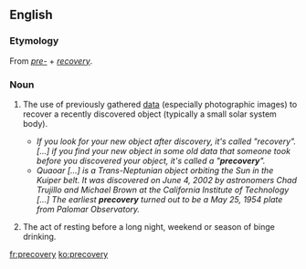 ==English==

===Etymology===
From ''[[pre-]]'' + ''[[recovery]]''.

===Noun===
{{wikipedia}}
{{en-noun|-}}

# {{context|astronomy}} The use of previously gathered [[data]] (especially photographic images) to recover a recently discovered object (typically a small solar system body).
#* ''If you look for your new object after discovery, it's called "recovery". [...] if you find your new object in some old data that someone took before you discovered your object, it's called a "'''precovery'''".''
#* ''Quaoar [...] is a Trans-Neptunian object orbiting the Sun in the Kuiper belt. It was discovered on June 4, 2002 by astronomers Chad Trujillo and Michael Brown at the California Institute of Technology [...] The earliest '''precovery''' turned out to be a May 25, 1954 plate from Palomar Observatory.''
# {{slang}} The act of resting before a long night, weekend or season of binge drinking.

[[fr:precovery]]
[[ko:precovery]]